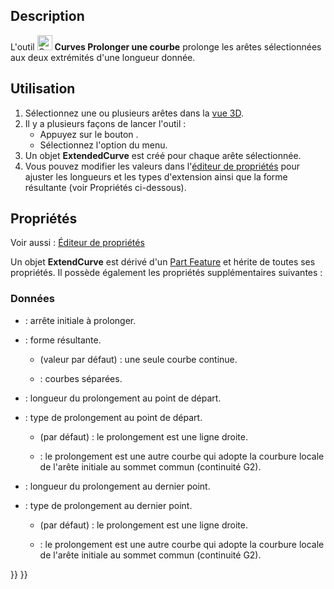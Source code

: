 <languages/>

{{Docnav/fr
|[[Curves_MixedCurve/fr|Courbe 3D d'intersection]]
|[[Curves_JoinCurve/fr|Relier des courbes]]
|[[Curves_Workbench/fr|Atelier Curves]]
|IconL=Curves_MixedCurve.svg
|IconR=Curves_JoinCurve.svg
|IconC=Curves_workbench_icon.svg
}}

{{GuiCommand/fr
|Name=Curves ExtendCurve
|Name/fr=Curves Prolonger une courbe
|MenuLocation=Curves → Prolonger une courbe
|Workbenches=[[Curves_Workbench/fr|Curves]]
}}

==Description==

L'outil [[Image:Curves_ExtendCurve.svg|24px]] '''Curves Prolonger une courbe''' prolonge les arêtes sélectionnées aux deux extrémités d'une longueur donnée.

<span id="Usage"></span>
==Utilisation==

# Sélectionnez une ou plusieurs arêtes dans la [[3D_view/fr|vue 3D]].
# Il y a plusieurs façons de lancer l'outil :
#* Appuyez sur le bouton {{Button|[[Image:Curves_ExtendCurve.svg|16px]] [[Curves_ExtendCurve/fr|Prolonger une courbe]]}}.
#* Sélectionnez l'option {{MenuCommand|Curves → [[Image:Curves_ExtendCurve.svg|16px]] Prolonger une courbe}} du menu.
# Un objet '''ExtendedCurve''' est créé pour chaque arête sélectionnée.
# Vous pouvez modifier les valeurs dans l'[[Property_editor/fr|éditeur de propriétés]] pour ajuster les longueurs et les types d'extension ainsi que la forme résultante (voir Propriétés ci-dessous).

<span id="Properties"></span>
==Propriétés==

Voir aussi : [[Property_editor/fr|Éditeur de propriétés]]

Un objet '''ExtendCurve''' est dérivé d'un [[Part_Feature/fr|Part Feature]] et hérite de toutes ses propriétés. Il possède également les propriétés supplémentaires suivantes :

<span id="Data"></span>
===Données===

{{TitleProperty|Base}}

* {{PropertyData|Edge|LinkSub}} : arrête initiale à prolonger.
* {{PropertyData|Output|Enumeration}} : forme résultante.
** {{Value|SingleEdge}} (valeur par défaut) : une seule courbe continue.
** {{Value|Wire}} : courbes séparées.

{{TitleProperty|Beginning}}

* {{PropertyData|Length Start|Float}} : longueur du prolongement au point de départ.
* {{PropertyData|Type Start|Enumeration}} : type de prolongement au point de départ.
** {{Value|Straight}} (par défaut) : le prolongement est une ligne droite.
** {{Value|G2 curve}} : le prolongement est une autre courbe qui adopte la courbure locale de l'arête initiale au sommet commun (continuité G2).

{{TitleProperty|End}}

* {{PropertyData|Length End|Float}} : longueur du prolongement au dernier point.
* {{PropertyData|Type End|Enumeration}} : type de prolongement au dernier point.
** {{Value|Straight}} (par défaut) : le prolongement est une ligne droite.
** {{Value|G2 curve}} : le prolongement est une autre courbe qui adopte la courbure locale de l'arête initiale au sommet commun (continuité G2).


{{Docnav/fr
|[[Curves_MixedCurve/fr|Courbe 3D d'intersection]]
|[[Curves_JoinCurve/fr|Relier des courbes]]
|[[Curves_Workbench/fr|Atelier Curves]]
|IconL=Curves_MixedCurve.svg
|IconR=Curves_JoinCurve.svg
|IconC=Curves_workbench_icon.svg
}}

{{Curves Tools navi{{#translation:}}}}
{{Userdocnavi{{#translation:}}}}